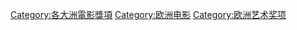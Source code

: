 [[Category:各大洲電影獎項|Category:各大洲電影獎項]]
[[Category:欧洲电影|Category:欧洲电影]]
[[Category:欧洲艺术奖项|Category:欧洲艺术奖项]]